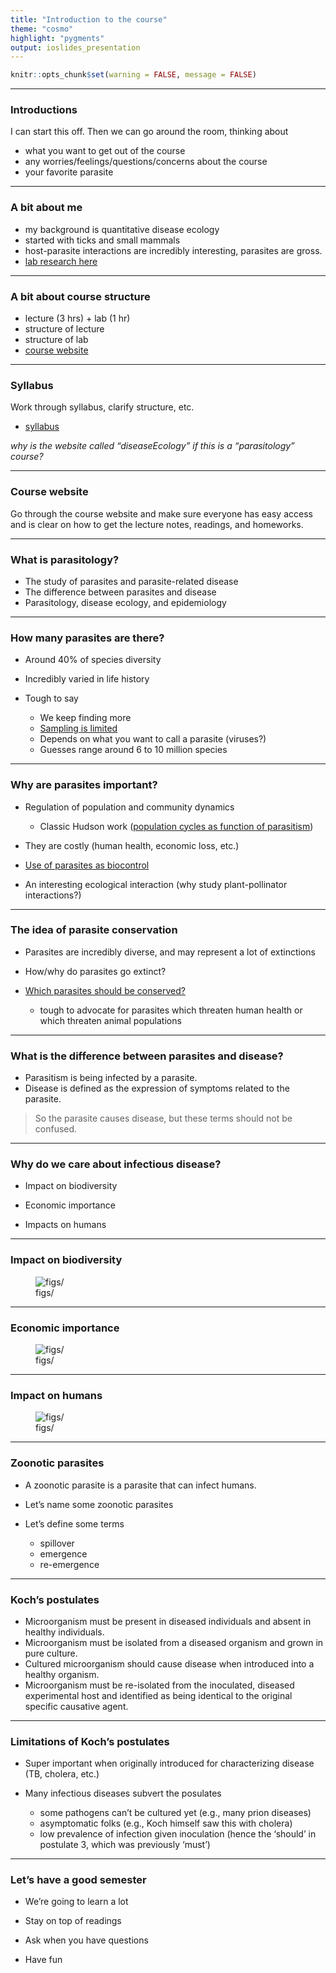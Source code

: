 ```yaml
---
title: "Introduction to the course"
theme: "cosmo"
highlight: "pygments"
output: ioslides_presentation
---
```


<style type="text/css">
.main-container {
  max-width: 800px;
  margin-left: auto;
  margin-right: auto;
}
</style>

```r
knitr::opts_chunk$set(warning = FALSE, message = FALSE) 
```
---



### Introductions 

I can start this off. Then we can go around the room, thinking about

+ what you want to get out of the course
+ any worries/feelings/questions/concerns about the course
+ your favorite parasite



---

### A bit about me 

+ my background is quantitative disease ecology
+ started with ticks and small mammals
+ host-parasite interactions are incredibly interesting, parasites are gross. 
+ [lab research here](https://taddallas.github.io)





---

### A bit about course structure 

+ lecture (3 hrs) + lab (1 hr)
+ structure of lecture
+ structure of lab
+ [course website](https://dallaslab.github.io/diseaseEcology/syllabus/)






---

### Syllabus

Work through syllabus, clarify structure, etc. 

- [syllabus](https://dallasLab.github.io/diseaseEcology/syllabus/)


_why is the website called "diseaseEcology" if this is a "parasitology" course?_







---


### Course website 

Go through the course website and make sure everyone has easy access and is clear on how to get the lecture notes, readings, and homeworks. 

---





### What is parasitology? 

+ The study of parasites and parasite-related disease
+ The difference between parasites and disease
+ Parasitology, disease ecology, and epidemiology 












---


### How many parasites are there? 

+ Around 40% of species diversity 

+ Incredibly varied in life history

+ Tough to say
  + We keep finding more
  + [Sampling is limited](https://pubmed.ncbi.nlm.nih.gov/33203333/) 
  + Depends on what you want to call a parasite (viruses?)
  + Guesses range around 6 to 10 million species 
  








---

### Why are parasites important? 

+ Regulation of population and community dynamics 
  + Classic Hudson work ([population cycles as function of parasitism](https://pubmed.ncbi.nlm.nih.gov/9856948/))
  
+ They are costly (human health, economic loss, etc.)

+ [Use of parasites as biocontrol](https://csiropedia.csiro.au/myxomatosis-to-control-rabbits/)

+ An interesting ecological interaction (why study plant-pollinator interactions?)







--- 

### The idea of parasite conservation 

+ Parasites are incredibly diverse, and may represent a lot of extinctions 

+ How/why do parasites go extinct? 

+ [Which parasites should be conserved?](https://www.sciencedirect.com/science/article/pii/S0006320719319937)
  + tough to advocate for parasites which threaten human health or which threaten animal populations
  






---

### What is the difference between parasites and disease? 

+ Parasitism is being infected by a parasite. 
+ Disease is defined as the expression of symptoms related to the parasite. 


> So the parasite causes disease, but these terms should not be confused. 










---

### Why do we care about infectious disease? 



+ Impact on biodiversity 

+ Economic importance

+ Impacts on humans 






---

### Impact on biodiversity 


![figs/]()





---

### Economic importance


![figs/]()






---

### Impact on humans 


![figs/]()






--- 

### Zoonotic parasites

+ A zoonotic parasite is a parasite that can infect humans. 

+ Let's name some zoonotic parasites 

+ Let's define some terms
  + spillover
  + emergence
  + re-emergence









--- 

### Koch's postulates

+ Microorganism must be present in diseased individuals and absent in healthy individuals.
+ Microorganism must be isolated from a diseased organism and grown in pure culture.
+ Cultured microorganism should cause disease when introduced into a healthy organism.
+ Microorganism must be re-isolated from the inoculated, diseased experimental host and identified as being identical to the original specific causative agent.







---

### Limitations of Koch's postulates

+ Super important when originally introduced for characterizing disease (TB, cholera, etc.)

+ Many infectious diseases subvert the posulates
  + some pathogens can't be cultured yet (e.g., many prion diseases)
  + asymptomatic folks (e.g., Koch himself saw this with cholera)
  + low prevalence of infection given inoculation (hence the 'should' in postulate 3, which was previously 'must')
  
  



---

### Let's have a good semester 

+ We're going to learn a lot

+ Stay on top of readings

+ Ask when you have questions

+ Have fun









